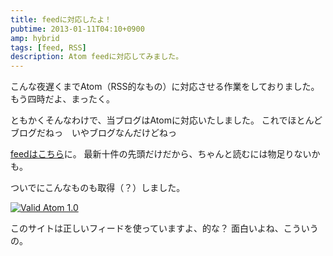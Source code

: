 ```yaml
---
title: feedに対応したよ！
pubtime: 2013-01-11T04:10+0900
amp: hybrid
tags: [feed, RSS]
description: Atom feedに対応してみました。
---
```


こんな夜遅くまでAtom（RSS的なもの）に対応させる作業をしておりました。
もう四時だよ、まったく。

ともかくそんなわけで、当ブログはAtomに対応いたしました。
これでほとんどブログだねっ　いやブログなんだけどねっ

[feedはこちら](/blog/feed.xml)に。
最新十件の先頭だけだから、ちゃんと読むには物足りないかも。

ついでにこんなものも取得（？）しました。

[![Valid Atom 1.0](/blog/2013/01/valid-atom.png "88x31")](http://feed1.w3.org/check.cgi?url=http%3A//blanktar.dip.jp/blog/feed.xml)

このサイトは正しいフィードを使っていますよ、的な？
面白いよね、こういうの。
